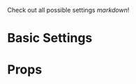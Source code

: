 
<Meta title="Common/Basic Settings" component={Form} />

Check out all possible settings _markdown_!

# Basic Settings

<Preview>
  <Story name="Build-in type">
    <Form
      fields={[
        {
          name: "field-1",
          type: "email",
          label: "Email type auto validated",
          placeholder: "Input and see what happens",
        },
        {
          name: "phone",
          type: "phone",
          isRequired: true,
          placeholder: "Input and see what happens",
          label: "Phone type auto validated",
        },
      ]}
      defaultSettings={{
        validateOnChange: true,
      }}
    />
  </Story>
</Preview>

<!-- # Example 2

<Preview>
  <Story name="Example 2">
    <Form remoteData={{ login: "Jane", phone: "01-02-03-04-05" }} />
  </Story>
</Preview> -->

# Props

<Props of={Form} />
